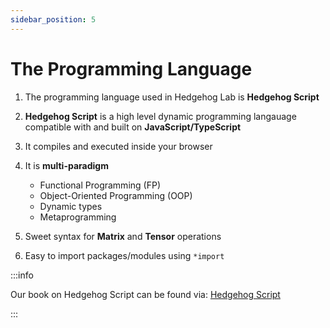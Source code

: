 ```yaml
---
sidebar_position: 5
---
```




# The Programming Language

1. The programming language used in Hedgehog Lab is **Hedgehog Script**

2. **Hedgehog Script** is a high level dynamic programming langauage compatible with and built on **JavaScript/TypeScript**

3. It compiles and executed inside your browser

4. It is **multi-paradigm**
    - Functional Programming (FP)
    - Object-Oriented Programming (OOP)
    - Dynamic types
    - Metaprogramming

5. Sweet syntax for **Matrix** and **Tensor** operations

6. Easy to import packages/modules using `*import`

:::info

Our book on Hedgehog Script can be found via: [Hedgehog Script](../Hedgehog-Script/intro-hedgehog-script)

:::


